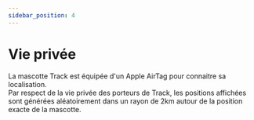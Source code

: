 ```yaml
---
sidebar_position: 4
---
```


# Vie privée



La mascotte Track est équipée d'un Apple AirTag pour connaitre sa localisation.
<br/>
Par respect de la vie privée des porteurs de Track, les positions affichées sont générées aléatoirement dans un rayon de 2km autour de la position exacte de la mascotte.

